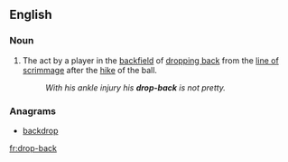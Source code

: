 ==English==

===Noun===
{{en-noun|head=[[drop]]-[[back]]}}

# {{label|en|American football}} The act by a player in the [[backfield]] of [[drop back|dropping back]] from the [[line of scrimmage]] after the [[hike]] of the ball.
#: ''With his ankle injury his '''drop-back''' is not pretty.''

===Anagrams===
* [[backdrop#English|backdrop]]

[[fr:drop-back]]